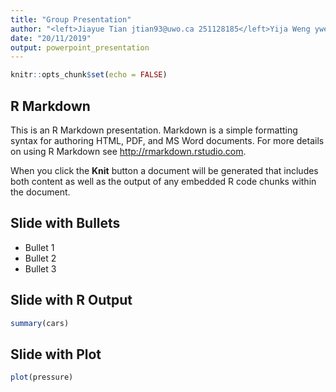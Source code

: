 ```yaml
---
title: "Group Presentation"
author: "<left>Jiayue Tian jtian93@uwo.ca 251128185</left>Yija Weng yweng54@uwo.ca 251127155<br>Zhaoqi Yang zyang633@uwo.ca 251127590<br>Yuan Ji   yji43@uwo.ca 250716950"
date: "20/11/2019"
output: powerpoint_presentation
---
```


```r
knitr::opts_chunk$set(echo = FALSE)
```

## R Markdown

This is an R Markdown presentation. Markdown is a simple formatting syntax for authoring HTML, PDF, and MS Word documents. For more details on using R Markdown see <http://rmarkdown.rstudio.com>.

When you click the **Knit** button a document will be generated that includes both content as well as the output of any embedded R code chunks within the document.

## Slide with Bullets

- Bullet 1
- Bullet 2
- Bullet 3

## Slide with R Output

```r
summary(cars)
```

## Slide with Plot

```r
plot(pressure)
```

